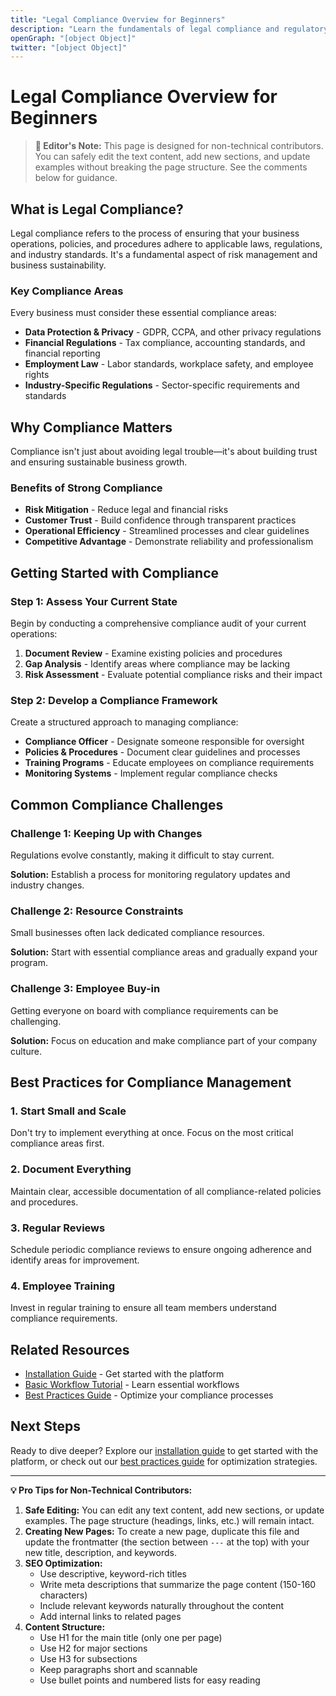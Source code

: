 ```yaml
---
title: "Legal Compliance Overview for Beginners"
description: "Learn the fundamentals of legal compliance and regulatory requirements for your business. This comprehensive guide covers essential compliance concepts, frameworks, and best practices."
openGraph: "[object Object]"
twitter: "[object Object]"
---
```


# Legal Compliance Overview for Beginners

> **📝 Editor's Note:** This page is designed for non-technical contributors. You can safely edit the text content, add new sections, and update examples without breaking the page structure. See the comments below for guidance.

## What is Legal Compliance?

Legal compliance refers to the process of ensuring that your business operations, policies, and procedures adhere to applicable laws, regulations, and industry standards. It's a fundamental aspect of risk management and business sustainability.

### Key Compliance Areas

Every business must consider these essential compliance areas:

- **Data Protection & Privacy** - GDPR, CCPA, and other privacy regulations
- **Financial Regulations** - Tax compliance, accounting standards, and financial reporting
- **Employment Law** - Labor standards, workplace safety, and employee rights
- **Industry-Specific Regulations** - Sector-specific requirements and standards

## Why Compliance Matters

Compliance isn't just about avoiding legal trouble—it's about building trust and ensuring sustainable business growth.

### Benefits of Strong Compliance

- **Risk Mitigation** - Reduce legal and financial risks
- **Customer Trust** - Build confidence through transparent practices
- **Operational Efficiency** - Streamlined processes and clear guidelines
- **Competitive Advantage** - Demonstrate reliability and professionalism

## Getting Started with Compliance

### Step 1: Assess Your Current State

Begin by conducting a comprehensive compliance audit of your current operations:

1. **Document Review** - Examine existing policies and procedures
2. **Gap Analysis** - Identify areas where compliance may be lacking
3. **Risk Assessment** - Evaluate potential compliance risks and their impact

### Step 2: Develop a Compliance Framework

Create a structured approach to managing compliance:

- **Compliance Officer** - Designate someone responsible for oversight
- **Policies & Procedures** - Document clear guidelines and processes
- **Training Programs** - Educate employees on compliance requirements
- **Monitoring Systems** - Implement regular compliance checks

## Common Compliance Challenges

### Challenge 1: Keeping Up with Changes

Regulations evolve constantly, making it difficult to stay current.

**Solution:** Establish a process for monitoring regulatory updates and industry changes.

### Challenge 2: Resource Constraints

Small businesses often lack dedicated compliance resources.

**Solution:** Start with essential compliance areas and gradually expand your program.

### Challenge 3: Employee Buy-in

Getting everyone on board with compliance requirements can be challenging.

**Solution:** Focus on education and make compliance part of your company culture.

## Best Practices for Compliance Management

### 1. Start Small and Scale

Don't try to implement everything at once. Focus on the most critical compliance areas first.

### 2. Document Everything

Maintain clear, accessible documentation of all compliance-related policies and procedures.

### 3. Regular Reviews

Schedule periodic compliance reviews to ensure ongoing adherence and identify areas for improvement.

### 4. Employee Training

Invest in regular training to ensure all team members understand compliance requirements.

## Related Resources

- [Installation Guide](/getting-started/installation-guide) - Get started with the platform
- [Basic Workflow Tutorial](/tutorials/basic-workflow) - Learn essential workflows
- [Best Practices Guide](/articles/best-practices-guide) - Optimize your compliance processes

## Next Steps

Ready to dive deeper? Explore our [installation guide](/getting-started/installation-guide) to get started with the platform, or check out our [best practices guide](/articles/best-practices-guide) for optimization strategies.

---

**💡 Pro Tips for Non-Technical Contributors:**

1. **Safe Editing:** You can edit any text content, add new sections, or update examples. The page structure (headings, links, etc.) will remain intact.
2. **Creating New Pages:** To create a new page, duplicate this file and update the frontmatter (the section between `---` at the top) with your new title, description, and keywords.
3. **SEO Optimization:**
   - Use descriptive, keyword-rich titles
   - Write meta descriptions that summarize the page content (150-160 characters)
   - Include relevant keywords naturally throughout the content
   - Add internal links to related pages
4. **Content Structure:**
   - Use H1 for the main title (only one per page)
   - Use H2 for major sections
   - Use H3 for subsections
   - Keep paragraphs short and scannable
   - Use bullet points and numbered lists for easy reading